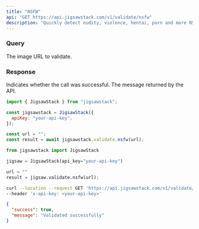 ```yaml
---
title: "NSFW"
api: "GET https://api.jigsawstack.com/v1/validate/nsfw"
description: "Quickly detect nudity, violence, hentai, porn and more NSFW content in images."
---
```


### Query

<ParamField query="url" type="string" required>
  The image URL to validate.
</ParamField>

<Snippet file="header.mdx" />

### Response

<ResponseField name="success" type="boolean">
  Indicates whether the call was successful.
</ResponseField>

<ResponseField name="message" type="string">
  The message returned by the API.
</ResponseField>

<RequestExample>

```javascript Node.js
import { JigsawStack } from "jigsawstack";

const jigsawstack = JigsawStack({
  apiKey: "your-api-key",
});

const url = "";
const result = await jigsawstack.validate.nsfw(url);
```

```python Python
from jigsawstack import JigsawStack

jigsaw = JigsawStack(api_key="your-api-key")

url = ""
result = jigsaw.validate.nsfw(url);
```

```bash cURL
curl --location --request GET 'https://api.jigsawstack.com/v1/validate/nsfw?url=""' \
--header 'x-api-key: <your-api-key>'
```

</RequestExample>

<ResponseExample>

```json Response
{
  "success": true,
  "message": "Validated successfully"
}
```

</ResponseExample>
